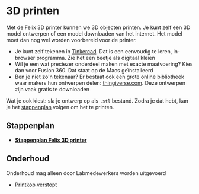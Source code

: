
# 3D printen

Met de Felix 3D printer kunnen we 3D objecten printen. Je kunt zelf een 3D model ontwerpen of een model downloaden van het internet. Het model moet dan nog wel worden voorbereid voor de printer.

- Je kunt zelf tekenen in [Tinkercad](https://www.tinkercad.com/). Dat is een eenvoudig te leren, in-browser programma. Zie het een beetje als digitaal kleien
- Wil je een wat preciezer onderdeel maken met exacte maatvoering? Kies dan voor Fusion 360. Dat staat op de Macs geïnstalleerd
- Ben je niet zo'n tekenaar? Er bestaat ook een grote online bibliotheek waar makers hun ontwerpen delen: [thingiverse.com](https://www.thingiverse.com/). Deze ontwerpen zijn vaak gratis te downloaden

Wat je ook kiest: sla je ontwerp op als `.stl` bestand. Zodra je dat hebt, kan je het [stappenplan](./3d-printen/stappenplan) volgen om het te printen.

## Stappenplan

- **[Stappenplan Felix 3D printer](./3d-printen/stappenplan)**

## Onderhoud
<Callout type="warning">
  Onderhoud mag alleen door Labmedewerkers worden uitgevoerd
</Callout>

- [Printkop verstopt](./3d-printen/onderhoud/printkop-verstopt)
